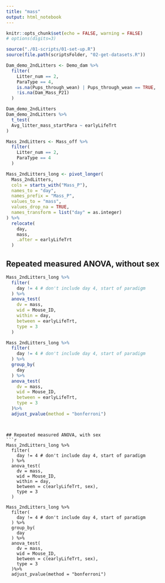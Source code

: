 ```yaml
---
title: "mass"
output: html_notebook
---
```


```r
knitr::opts_chunk$set(echo = FALSE, warning = FALSE)
# options(digits=3)
```

```r
source("./01-scripts/01-set-up.R")
source(file.path(scriptsFolder, "02-get-datasets.R"))
```

```r
Dam_demo_2ndLitters <- Demo_dam %>%
  filter(
    Litter_num == 2,
    ParaType == 4,
    is.na(Pups_through_wean) | Pups_through_wean == TRUE,
    !is.na(Dam_Mass_P21)
  )

Dam_demo_2ndLitters
Dam_demo_2ndLitters %>%
  t_test(
  Avg_litter_mass_startPara ~ earlyLifeTrt
)
```

```r
Mass_2ndLitters <- Mass_off %>%
  filter(
    Litter_num == 2,
    ParaType == 4
  )

Mass_2ndLitters_long <- pivot_longer(
  Mass_2ndLitters,
  cols = starts_with("Mass_P"),
  names_to = "day",
  names_prefix = "Mass_P",
  values_to = "mass",
  values_drop_na = TRUE,
  names_transform = list("day" = as.integer)
) %>%
  relocate(
    day,
    mass,
    .after = earlyLifeTrt
  )
```

## Repeated measured ANOVA, without sex
```r
Mass_2ndLitters_long %>%
  filter(
    day != 4 # don't include day 4, start of paradigm
  ) %>%
  anova_test(
    dv = mass,
    wid = Mouse_ID,
    within = day,
    between = earlyLifeTrt,
    type = 3
  )

Mass_2ndLitters_long %>%
  filter(
    day != 4 # don't include day 4, start of paradigm
  ) %>%
  group_by(
    day
  ) %>%
  anova_test(
    dv = mass,
    wid = Mouse_ID,
    between = earlyLifeTrt,
    type = 3
  )%>%
  adjust_pvalue(method = "bonferroni")
```
```


## Repeated measured ANOVA, with sex
```r
Mass_2ndLitters_long %>%
  filter(
    day != 4 # don't include day 4, start of paradigm
  ) %>%
  anova_test(
    dv = mass,
    wid = Mouse_ID,
    within = day,
    between = c(earlyLifeTrt, sex),
    type = 3
  )

Mass_2ndLitters_long %>%
  filter(
    day != 4 # don't include day 4, start of paradigm
  ) %>%
  group_by(
    day
  ) %>%
  anova_test(
    dv = mass,
    wid = Mouse_ID,
    between = c(earlyLifeTrt, sex),
    type = 3
  )%>%
  adjust_pvalue(method = "bonferroni")
```

